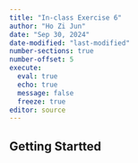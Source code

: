 ```yaml
---
title: "In-class Exercise 6"
author: "Ho Zi Jun"
date: "Sep 30, 2024"
date-modified: "last-modified"
number-sections: true
number-offset: 5
execute:
  eval: true
  echo: true
  message: false
  freeze: true
editor: source
---
```


## Getting Startted